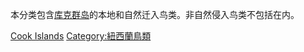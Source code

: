 本分类包含[[库克群岛|库克群岛]]的本地和自然迁入鸟类。非自然侵入鸟类不包括在内。

[[Category:各国鸟类|Cook Islands]]
[[Category:紐西蘭鳥類|Category:紐西蘭鳥類]]
